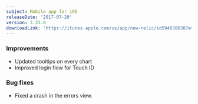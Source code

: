 ```yaml
---
subject: Mobile app for iOS
releaseDate: '2017-07-20'
version: 3.33.0
downloadLink: 'https://itunes.apple.com/us/app/new-relic/id594038638?mt=8'
---
```


### Improvements

* Updated tooltips on every chart
* Improved login flow for Touch ID

### Bug fixes

* Fixed a crash in the errors view.
